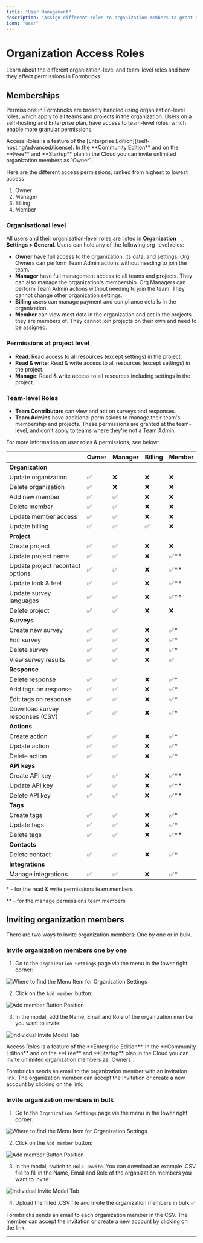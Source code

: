 ```yaml
---
title: "User Management"
description: "Assign different roles to organization members to grant them specific rights like creating surveys, viewing responses, or managing organization members."
icon: "user"
---
```


# Organization Access Roles

Learn about the different organization-level and team-level roles and how they affect permissions in Formbricks.

## Memberships

Permissions in Formbricks are broadly handled using organization-level roles, which apply to all teams and projects in the organization. Users on a self-hosting and Enterprise plan, have access to team-level roles, which enable more granular permissions.

<Note>
  Access Roles is a feature of the [Enterprise Edition](/self-hosting/advanced/license). In the **Community Edition** and on the **Free**
  and **Startup** plan in the Cloud you can invite unlimited organization members as `Owner`.
</Note>

Here are the different access permissions, ranked from highest to lowest access

1. Owner
2. Manager
3. Billing
4. Member

### Organisational level

All users and their organization-level roles are listed in **Organization Settings > General**. Users can hold any of the following org-level roles:

- **Owner** have full access to the organization, its data, and settings. Org Owners can perform Team Admin actions without needing to join the team.
- **Manager** have full management access to all teams and projects. They can also manage the organization's membership. Org Managers can perform Team Admin actions without needing to join the team. They cannot change other organization settings.
- **Billing** users can manage payment and compliance details in the organization.
- **Member** can view most data in the organization and act in the projects they are members of. They cannot join projects on their own and need to be assigned.

### Permissions at project level

- **Read**: Read access to all resources (except settings) in the project.
- **Read & write**: Read & write access to all resources (except settings) in the project.
- **Manage**: Read & write access to all resources including settings in the project.

### Team-level Roles

- **Team Contributors** can view and act on surveys and responses.
- **Team Admins** have additional permissions to manage their team's membership and projects. These permissions are granted at the team-level, and don't apply to teams where they're not a Team Admin.

For more information on user roles & permissions, see below:

|                                  | Owner | Manager | Billing | Member |
| -------------------------------- | ----- | ------- | ------- | ------ |
| **Organization**                 |       |         |         |        |
| Update organization              | ✅    | ❌      | ❌      | ❌     |
| Delete organization              | ✅    | ❌      | ❌      | ❌     |
| Add new member                   | ✅    | ✅      | ❌      | ❌     |
| Delete member                    | ✅    | ✅      | ❌      | ❌     |
| Update member access             | ✅    | ✅      | ❌      | ❌     |
| Update billing                   | ✅    | ✅      | ✅      | ❌     |
| **Project**                      |       |         |         |        |
| Create project                   | ✅    | ✅      | ❌      | ❌     |
| Update project name              | ✅    | ✅      | ❌      | ✅\*\* |
| Update project recontact options | ✅    | ✅      | ❌      | ✅\*\* |
| Update look & feel               | ✅    | ✅      | ❌      | ✅\*\* |
| Update survey languages          | ✅    | ✅      | ❌      | ✅\*\* |
| Delete project                   | ✅    | ✅      | ❌      | ❌     |
| **Surveys**                      |       |         |         |        |
| Create new survey                | ✅    | ✅      | ❌      | ✅\*   |
| Edit survey                      | ✅    | ✅      | ❌      | ✅\*   |
| Delete survey                    | ✅    | ✅      | ❌      | ✅\*   |
| View survey results              | ✅    | ✅      | ❌      | ✅     |
| **Response**                     |       |         |         |        |
| Delete response                  | ✅    | ✅      | ❌      | ✅\*   |
| Add tags on response             | ✅    | ✅      | ❌      | ✅\*   |
| Edit tags on response            | ✅    | ✅      | ❌      | ✅\*   |
| Download survey responses (CSV)  | ✅    | ✅      | ❌      | ✅\*   |
| **Actions**                      |       |         |         |        |
| Create action                    | ✅    | ✅      | ❌      | ✅\*   |
| Update action                    | ✅    | ✅      | ❌      | ✅\*   |
| Delete action                    | ✅    | ✅      | ❌      | ✅\*   |
| **API keys**                     |       |         |         |        |
| Create API key                   | ✅    | ✅      | ❌      | ✅\*\* |
| Update API key                   | ✅    | ✅      | ❌      | ✅\*\* |
| Delete API key                   | ✅    | ✅      | ❌      | ✅\*\* |
| **Tags**                         |       |         |         |        |
| Create tags                      | ✅    | ✅      | ❌      | ✅\*   |
| Update tags                      | ✅    | ✅      | ❌      | ✅\*   |
| Delete tags                      | ✅    | ✅      | ❌      | ✅\*\* |
| **Contacts**                       |       |         |         |        |
| Delete contact                    | ✅    | ✅      | ❌      | ✅\*   |
| **Integrations**                 |       |         |         |        |
| Manage integrations              | ✅    | ✅      | ❌      | ✅\*   |

\* - for the read & write permissions team members

\*\* - for the manage permissions team members

## Inviting organization members

There are two ways to invite organization members: One by one or in bulk.

### Invite organization members one by one

1. Go to the `Organization Settings` page via the menu in the lower right corner:

![Where to find the Menu Item for Organization Settings](/images/xm-and-surveys/core-features/access-roles/organization-settings-menu.webp)

2. Click on the `Add member` button:

![Add member Button Position](/images/xm-and-surveys/core-features/access-roles/add-member.webp)

3. In the modal, add the Name, Email and Role of the organization member you want to invite:

![Individual Invite Modal Tab](/images/xm-and-surveys/core-features/access-roles/individual-invite.webp)

<Note>
  Access Roles is a feature of the **Enterprise Edition**. In the **Community Edition** and on the **Free**
  and **Startup** plan in the Cloud you can invite unlimited organization members as `Owners`.
</Note>

Formbricks sends an email to the organization member with an invitation link. The organization member can accept the invitation or create a new account by clicking on the link.

### Invite organization members in bulk

1. Go to the `Organization Settings` page via the menu in the lower right corner:

![Where to find the Menu Item for Organization Settings](/images/xm-and-surveys/core-features/access-roles/organization-settings-menu.webp)

2. Click on the `Add member` button:

![Add member Button Position](/images/xm-and-surveys/core-features/access-roles/add-member.webp)

3. In the modal, switch to `Bulk Invite`. You can download an example .CSV file to fill in the Name, Email and Role of the organization members you want to invite:

![Individual Invite Modal Tab](/images/xm-and-surveys/core-features/access-roles/bulk-invite.webp)

4. Upload the filled .CSV file and invite the organization members in bulk ✅

Formbricks sends an email to each organization member in the CSV. The member can accept the invitation or create a new account by clicking on the link.

---
